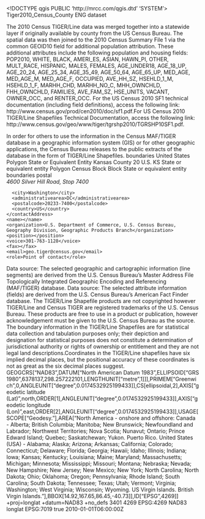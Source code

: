<!DOCTYPE qgis PUBLIC 'http://mrcc.com/qgis.dtd' 'SYSTEM'>
<qgis version="3.28.15-Firenze">
  <identifier>Tiger2010_Census_County</identifier>
  <parentidentifier></parentidentifier>
  <language>ENG</language>
  <type>dataset</type>
  <title>Tiger2010_Census_County</title>
  <abstract>The 2010 Census TIGER/Line data was merged together into a statewide layer if originally available by county from the US Census Bureau. The spatial data was then joined to the 2010 Census Summary File 1 via the common GEOID10 field for additional population attribution. These additional attributes include the following population and housing fields: POP2010, WHITE, BLACK, AMERI_ES, ASIAN, HAWN_PI, OTHER, MULT_RACE, HISPANIC, MALES, FEMALES, AGE_UNDER18, AGE_18_UP, AGE_20_24, AGE_25_34, AGE_35_49, AGE_50_64, AGE_65_UP, MED_AGE, MED_AGE_M, MED_AGE_F, OCCUPIED, AVE_HH_SZ, HSEHLD_1_M, HSEHLD_1_F, MARHH_CHD, MARHH_NO_C, MHH_OWNCHLD, FHH_OWNCHLD, FAMILIES, AVE_FAM_SZ, HSE_UNITS, VACANT, OWNER_OCC, and RENTER_OCC. For the US Census 2010 SF1 technical documentation (including field definitions), access the following link: http://www.census.gov/prod/cen2010/doc/sf1.pdf.For US Census 2010 TIGER/Line Shapefiles Technical Documentation, access the following link: http://www.census.gov/geo/www/tiger/tgrshp2010/TGRSHP10SF1.pdf.

In order for others to use the information in the Census MAF/TIGER database in a geographic information system (GIS) or for other geographic applications, the Census Bureau releases to the public extracts of the database in the form of TIGER/Line Shapefiles.</abstract>
  <keywords vocabulary="Search keys">
    <keyword>boundaries</keyword>
    <keyword>United States</keyword>
    <keyword>Polygon</keyword>
    <keyword>State or Equivalent Entity</keyword>
    <keyword>Kansas</keyword>
    <keyword>County</keyword>
    <keyword>20</keyword>
    <keyword>U.S.</keyword>
    <keyword>KS</keyword>
    <keyword>State or equivalent entity</keyword>
  </keywords>
  <keywords vocabulary="gmd:topicCategory">
    <keyword>Polygon</keyword>
    <keyword>Census Block</keyword>
    <keyword>Block</keyword>
    <keyword>State or equivalent entity</keyword>
    <keyword>boundaries</keyword>
  </keywords>
  <contact>
    <contactAddress>
      <type>postal</type>
      <address>4600 Silver Hill Road, Stop 7400</address>
      <city>Washington</city>
      <administrativearea>DC</administrativearea>
      <postalcode>20233-7400</postalcode>
      <country>US</country>
    </contactAddress>
    <name></name>
    <organization>U.S. Department of Commerce, U.S. Census Bureau, Geography Division, Geographic Products Branch</organization>
    <position></position>
    <voice>301-763-1128</voice>
    <fax></fax>
    <email>geo.tiger@census.gov</email>
    <role>Point of contact</role>
  </contact>
  <links>
    <link name="Esri Feature Class (shapefile or geodatabase)" url="http://www.census.gov/geo/www/tiger" size="" description="" mimeType="" format="" type=""/>
  </links>
  <history>Data source: The selected geographic and cartographic information (line segments) are derived from the U.S. Census Bureau's Master Address File Topologically Integrated Geographic Encoding and Referencing (MAF/TIGER) database.</history>
  <history>Data source: The selected attribute information (fields) are derived from the U.S. Census Bureau's American Fact Finder database.</history>
  <fees></fees>
  <constraints type="Limitations of use">The TIGER/Line Shapefile products are not copyrighted however TIGER/Line and Census TIGER are registered trademarks of the U.S. Census Bureau. These products are free to use in a product or publication, however acknowledgement must be given to the U.S. Census Bureau as the source. The boundary information in the TIGER/Line Shapefiles are for statistical data collection and tabulation purposes only; their depiction and designation for statistical purposes does not constitute a determination of jurisdictional authority or rights of ownership or entitlement and they are not legal land descriptions.Coordinates in the TIGER/Line shapefiles have six implied decimal places, but the positional accuracy of these coordinates is not as great as the six decimal places suggest.</constraints>
  <encoding></encoding>
  <crs>
    <spatialrefsys nativeFormat="Wkt">
      <wkt>GEOGCRS["NAD83",DATUM["North American Datum 1983",ELLIPSOID["GRS 1980",6378137,298.257222101,LENGTHUNIT["metre",1]]],PRIMEM["Greenwich",0,ANGLEUNIT["degree",0.0174532925199433]],CS[ellipsoidal,2],AXIS["geodetic latitude (Lat)",north,ORDER[1],ANGLEUNIT["degree",0.0174532925199433]],AXIS["geodetic longitude (Lon)",east,ORDER[2],ANGLEUNIT["degree",0.0174532925199433]],USAGE[SCOPE["Geodesy."],AREA["North America - onshore and offshore: Canada - Alberta; British Columbia; Manitoba; New Brunswick; Newfoundland and Labrador; Northwest Territories; Nova Scotia; Nunavut; Ontario; Prince Edward Island; Quebec; Saskatchewan; Yukon. Puerto Rico. United States (USA) - Alabama; Alaska; Arizona; Arkansas; California; Colorado; Connecticut; Delaware; Florida; Georgia; Hawaii; Idaho; Illinois; Indiana; Iowa; Kansas; Kentucky; Louisiana; Maine; Maryland; Massachusetts; Michigan; Minnesota; Mississippi; Missouri; Montana; Nebraska; Nevada; New Hampshire; New Jersey; New Mexico; New York; North Carolina; North Dakota; Ohio; Oklahoma; Oregon; Pennsylvania; Rhode Island; South Carolina; South Dakota; Tennessee; Texas; Utah; Vermont; Virginia; Washington; West Virginia; Wisconsin; Wyoming. US Virgin Islands. British Virgin Islands."],BBOX[14.92,167.65,86.45,-40.73]],ID["EPSG",4269]]</wkt>
      <proj4>+proj=longlat +datum=NAD83 +no_defs</proj4>
      <srsid>3401</srsid>
      <srid>4269</srid>
      <authid>EPSG:4269</authid>
      <description>NAD83</description>
      <projectionacronym>longlat</projectionacronym>
      <ellipsoidacronym>EPSG:7019</ellipsoidacronym>
      <geographicflag>true</geographicflag>
    </spatialrefsys>
  </crs>
  <extent>
    <spatial minx="-102.05176899999999307" minz="0" miny="36.99301599999999723" dimensions="2" maxy="40.00316600000000022" maxz="0" maxx="-94.58838699999999733" crs="EPSG:4269"/>
    <temporal>
      <period>
        <start>2010-01-01T06:00:00Z</start>
        <end></end>
      </period>
    </temporal>
    <temporal>
      <period>
        <start></start>
        <end></end>
      </period>
    </temporal>
  </extent>
</qgis>
